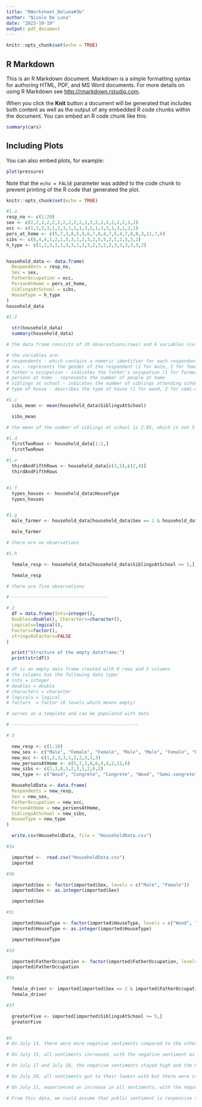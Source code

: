 ```yaml
---
title: "RWorksheet_Deluna#3b"
author: "Nicole De Luna"
date: "2023-10-19"
output: pdf_document
---
```


```r
knitr::opts_chunk$set(echo = TRUE)
```

## R Markdown

This is an R Markdown document. Markdown is a simple formatting syntax for authoring HTML, PDF, and MS Word documents. For more details on using R Markdown see <http://rmarkdown.rstudio.com>.

When you click the **Knit** button a document will be generated that includes both content as well as the output of any embedded R code chunks within the document. You can embed an R code chunk like this:

```r
summary(cars)
```

## Including Plots

You can also embed plots, for example:

```r
plot(pressure)
```

Note that the `echo = FALSE` parameter was added to the code chunk to prevent printing of the R code that generated the plot.


```r
knitr::opts_chunk$set(echo = TRUE)
```

```r
#1.a
resp_no <- c(1:20)
sex <- c(2,2,1,2,2,2,2,2,2,2,1,2,2,2,2,2,2,2,1,2)
occ <- c(1,3,3,3,1,2,3,1,1,1,3,2,1,3,3,1,3,1,2,1)
pers_at_home <- c(5,7,3,8,5,9,6,7,8,4,7,5,4,7,8,8,3,11,7,6)
sibs <- c(6,4,4,1,2,1,5,3,1,2,3,2,5,5,2,1,2,5,3,2)
h_type <- c(1,2,3,1,1,3,3,1,2,3,2,3,2,2,3,3,3,3,3,2)


household_data <- data.frame(
  Respondents = resp_no,
  Sex = sex,
  FatherOccupation = occ,
  PersonAtHome = pers_at_home,
  SiblingsAtSchool = sibs,
  HouseType = h_type
)
household_data

#1.2

  str(household_data)
  summary(household_data)

# the data frame consists of 20 observations(rows) and 6 variables (columns)

# the variables are:
# respondents - which contains a numeric identifier for each respondent
# sex - represents the gender of the respondent (1 for male, 2 for female)
# father's occupation - indicates the father's occupation (1 for farmer, 2 for driver, 3 for others)
# persons at home - represents the number of people at home
# siblings at school - indicates the number of siblings attending school
# type of house - describes the type of house (1 for wood, 2 for semi-concrete, 3 for concrete)

#1.c
  sibs_mean <- mean(household_data$SiblingsAtSchool)

  sibs_mean

# the mean of the number of siblings at school is 2.95, which is not 5

#1.d
  firstTwoRows <- household_data[1:2,]
  firstTwoRows

#1.e
  thirdAndFifthRows <- household_data[c(3,5),c(2,4)]
  thirdAndFifthRows


#1.f
  types_houses <- household_data$HouseType
  types_houses


#1.g
  male_farmer <- household_data[household_data$Sex == 1 & household_data$FatherOccupation == 1,]

  male_farmer

# there are no observations

#1.h

  female_resp <- household_data[household_data$SiblingsAtSchool >= 5,]

  female_resp

# there are five observations

# ------------------------------------

# 2
  df = data.frame(Ints=integer(),
  Doubles=double(), Characters=character(),
  Logicals=logical(),
  Factors=factor(),
  stringsAsFactors=FALSE
)

  print("Structure of the empty dataframe:")
  print(str(df))

# df is an empty data frame created with 0 rows and 5 columns
# the columns has the following data type:
# ints = integer
# doubles = double
# characters = character
# logicals = logical
# factors  = factor (0 levels which means empty)

# serves as a template and can be populated with data

# -----------------------------------------------

# 3

  new_resp <- c(1:10)
  new_sex <- c("Male", "Female", "Female", "Male", "Male", "Female", "Female", "Male", "Female", "Male")
  new_occ <- c(1,2,3,3,1,2,2,3,1,3)
  new_personsAtHome <- c(5,7,3,8,6,4,4,2,11,6)
  new_sibs <- c(2,3,0,5,2,3,1,2,6,2)
  new_type <- c("Wood", "Congrete", "Congrete", "Wood", "Semi-congrete", "Semi-congrete", "Wood", "Semi-congrete", "Semi-congrete", "Congrete")

  HouseholdData <- data.frame(
  Respondents = new_resp,
  Sex = new_sex,
  FatherOccupation = new_occ,
  PersonAtHome = new_personsAtHome,
  SiblingsAtSchool = new_sibs,
  HouseType = new_type
)

  write.csv(HouseholdData, file = "HouseholdData.csv")

#3a

  imported <-  read.csv("HouseholdData.csv")
  imported

#3b

  imported$Sex <- factor(imported$Sex, levels = c("Male", "Female"))
  imported$Sex <- as.integer(imported$Sex)

  imported$Sex

#3c

  imported$HouseType <- factor(imported$HouseType, levels = c("Wood", "Congrete", "Semi-congrete"))
  imported$HouseType <- as.integer(imported$HouseType)

  imported$HouseType

#3d

  imported$FatherOccupation <- factor(imported$FatherOccupation, levels = c(1,2,3), labels = c("Farmer", "Driver", "Others"))
  imported$FatherOccupation

#3e

  female_driver <- imported[imported$Sex == 2 & imported$FatherOccupation == "Driver",]
  female_driver

#3f

  greaterFive <- imported[imported$SiblingsAtSchool >= 5,]
  greaterFive


#4
# On July 14, there were more negative sentiments compared to the other sentiments.This could indicate that some event or topics that day received negative sentiments.

# On July 15, all sentiments increased, with the negative sentiment as the highest.This could imply that something may have happened to trigger negative reactions on that day.

# On July 17 and July 18, the negative sentiments stayed high and the neutral and positive sentiments remained relatively similar.

# On July 20, all sentiments got to their lowest with but there were still more negative sentiments than the others. This could indicate that nothing happened on that day.

# On July 21, experienced an increase in all sentiments, with the negative being the highest. This could also indicate that something occurred that day that could trigger the negative responses of the people =.

# From this data, we could assume that public sentiment is responsive to external factors and it also varies as the days go by.


```
















